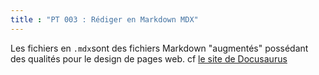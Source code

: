 ---
title : "PT 003 : Rédiger en Markdown MDX"
---



Les fichiers en ```.mdx```sont des fichiers Markdown "augmentés" possédant des qualités pour le design de pages web. cf [le site de Docusaurus](https://docusaurus.io/docs/markdown-features)
